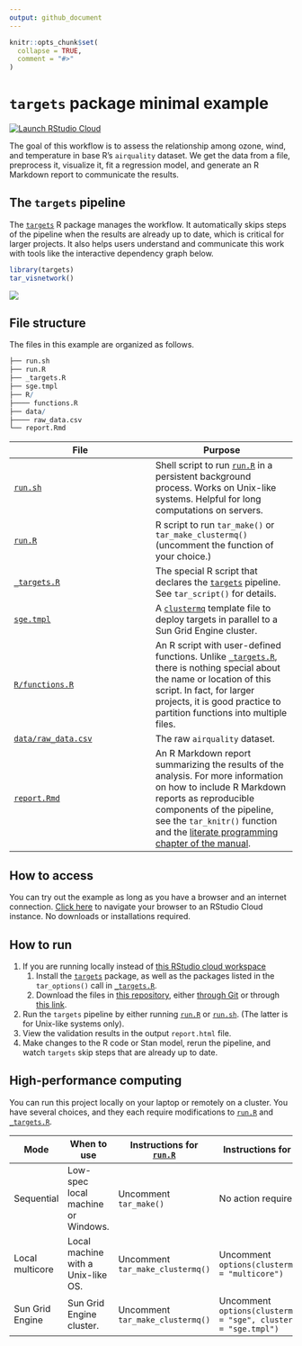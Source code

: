 ```yaml
---
output: github_document
---
```


```r
knitr::opts_chunk$set(
  collapse = TRUE,
  comment = "#>"
)
```

# `targets` package minimal example

[![Launch RStudio Cloud](https://img.shields.io/badge/RStudio-Cloud-blue)](https://rstudio.cloud/project/1430691)

The goal of this workflow is to assess the relationship among ozone, wind, and temperature in base R's `airquality` dataset. We get the data from a file, preprocess it, visualize it, fit a regression model, and generate an R Markdown report to communicate the results. 

## The `targets` pipeline

The [`targets`](https://github.com/wlandau/targets) R package manages the workflow. It automatically skips steps of the pipeline when the results are already up to date, which is critical for larger projects. It also helps users understand and communicate this work with tools like the interactive dependency graph below.


```r
library(targets)
tar_visnetwork()
```

![](./images/graph.png)

## File structure

The files in this example are organized as follows.

```r
├── run.sh
├── run.R
├── _targets.R
├── sge.tmpl
├── R/
├──── functions.R
├── data/
├──── raw_data.csv
└── report.Rmd 
```

File | Purpose
---|---
[`run.sh`](https://github.com/wlandau/targets-minimal/blob/master/run.sh) | Shell script to run [`run.R`](https://github.com/wlandau/targets-minimal/blob/master/run.R) in a persistent background process. Works on Unix-like systems. Helpful for long computations on servers.
[`run.R`](https://github.com/wlandau/targets-minimal/blob/master/run.R) | R script to run `tar_make()` or `tar_make_clustermq()` (uncomment the function of your choice.)
[`_targets.R`](https://github.com/wlandau/targets-minimal/blob/master/_targets.R) | The special R script that declares the [`targets`](https://github.com/wlandau/targets) pipeline. See `tar_script()` for details.
[`sge.tmpl`](https://github.com/wlandau/targets-minimal/blob/master/sge.tmpl) | A [`clustermq`](https://github.com/mschubert/clustermq) template file to deploy targets in parallel to a Sun Grid Engine cluster.
[`R/functions.R`](https://github.com/wlandau/targets-minimal/blob/master/R/functions.R) | An R script with user-defined functions. Unlike [`_targets.R`](https://github.com/wlandau/targets-minimal/blob/master/_targets.R), there is nothing special about the name or location of this script. In fact, for larger projects, it is good practice to partition functions into multiple files.
[`data/raw_data.csv`](https://github.com/wlandau/targets-minimal/blob/master/data/raw_data.csv) | The raw `airquality` dataset.
[`report.Rmd`](https://github.com/wlandau/targets-minimal/blob/master/report.Rmd) | An R Markdown report summarizing the results of the analysis. For more information on how to include R Markdown reports as reproducible components of the pipeline, see the `tar_knitr()` function and the [literate programming chapter of the manual](https://wlandau.github.io/literate.html).

## How to access

You can try out the example as long as you have a browser and an internet connection. [Click here](https://rstudio.cloud/project/1430691) to navigate your browser to an RStudio Cloud instance. No downloads or installations required.

## How to run

1. If you are running locally instead of [this RStudio cloud workspace](https://rstudio.cloud/project/1430691)
    1. Install the [`targets`](https://github.com/wlandau/targets) package, as well as the packages listed in the `tar_options()` call in [`_targets.R`](https://github.com/wlandau/targets-minimal/blob/master/_targets.R).
    1. Download the files in [this repository](https://github.com/wlandau/targets-minimal), either [through Git](https://happygitwithr.com/existing-github-first.html#new-rstudio-project-via-git-clone) or through [this link](https://github.com/wlandau/targets-minimal/archive/master.zip).
1. Run the `targets` pipeline by either running [`run.R`](https://github.com/wlandau/targets-minimal/blob/master/run.R) or [`run.sh`](https://github.com/wlandau/targets-minimal/blob/master/run.sh). (The latter is for Unix-like systems only).
1. View the validation results in the output `report.html` file.
1. Make changes to the R code or Stan model, rerun the pipeline, and watch `targets` skip steps that are already up to date.

## High-performance computing

You can run this project locally on your laptop or remotely on a cluster. You have several choices, and they each require modifications to [`run.R`](https://github.com/wlandau/targets-minimal/blob/master/run.R) and [`_targets.R`](https://github.com/wlandau/targets-minimal/blob/master/_targets.R).

Mode | When to use | Instructions for [`run.R`](https://github.com/wlandau/targets-minimal/blob/master/run.R) | Instructions for [`_targets.R`](https://github.com/wlandau/targets-minimal/blob/master/_targets.R)
---|---|---|---
Sequential | Low-spec local machine or Windows. | Uncomment `tar_make()` | No action required.
Local multicore | Local machine with a Unix-like OS. | Uncomment `tar_make_clustermq()` | Uncomment `options(clustermq.scheduler = "multicore")`
Sun Grid Engine | Sun Grid Engine cluster. | Uncomment `tar_make_clustermq()` | Uncomment `options(clustermq.scheduler = "sge", clustermq.template = "sge.tmpl")`
